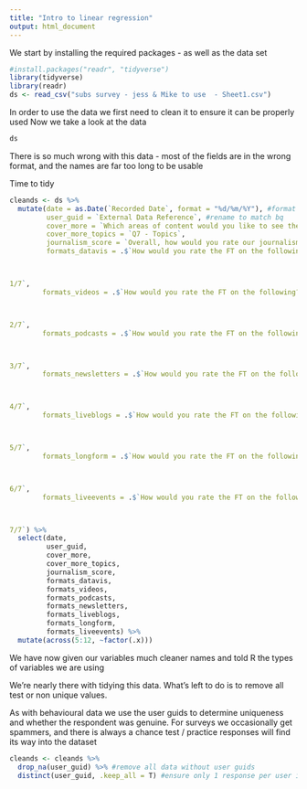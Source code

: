 ```yaml
---
title: "Intro to linear regression"
output: html_document
---
```

We start by installing the required packages - as well as the data set
```r
#install.packages("readr", "tidyverse")
library(tidyverse)
library(readr)
ds <- read_csv("subs survey - jess & Mike to use  - Sheet1.csv")
```

In order to use the data we first need to clean it to ensure it can be properly used
Now we take a look at the data 

```r
ds
```

There is so much wrong with this data - most of the fields are in the wrong
format, and the names are far too long to be usable

Time to tidy

```r
cleands <- ds %>% 
  mutate(date = as.Date(`Recorded Date`, format = "%d/%m/%Y"), #format as date and strip time
         user_guid = `External Data Reference`, #rename to match bq
         cover_more = `Which areas of content would you like to see the FT cover more?`,
         cover_more_topics = `Q7 - Topics`,
         journalism_score = `Overall, how would you rate our journalism?`,
         formats_datavis = .$`How would you rate the FT on the following? - Data / Visual Journalism (e.g. charts & graphs)



1/7`,
        formats_videos = .$`How would you rate the FT on the following? - Videos



2/7`,
        formats_podcasts = .$`How would you rate the FT on the following? - Podcasts



3/7`,
        formats_newsletters = .$`How would you rate the FT on the following? - Newsletters



4/7`,
        formats_liveblogs = .$`How would you rate the FT on the following? - Live Blogs



5/7`,
        formats_longform = .$`How would you rate the FT on the following? - Longform (The Big read)



6/7`,
        formats_liveevents = .$`How would you rate the FT on the following? - Live events, either online or in-person (FT Live)



7/7`) %>% 
  select(date, 
         user_guid,
         cover_more,
         cover_more_topics,
         journalism_score,
         formats_datavis,
         formats_videos,
         formats_podcasts,
         formats_newsletters,
         formats_liveblogs,
         formats_longform,
         formats_liveevents) %>% 
  mutate(across(5:12, ~factor(.x)))
```

We have now given our variables much cleaner names and told R the types of variables
we are using

We're nearly there with tidying this data. What's left to do is to remove all test 
or non unique values. 

As with behavioural data we use the user guids to determine uniqueness and whether 
the respondent was genuine. For surveys we occasionally get spammers, and there
is always a chance test / practice responses will find its way into the dataset

```r
cleands <- cleands %>% 
  drop_na(user_guid) %>% #remove all data without user guids
  distinct(user_guid, .keep_all = T) #ensure only 1 response per user is taken
```

